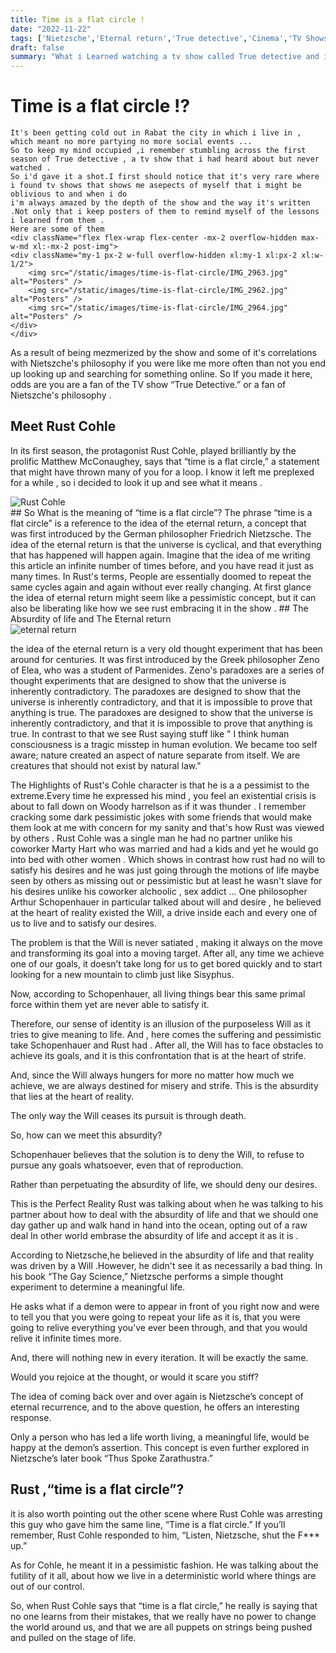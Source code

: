 ```yaml
---
title: Time is a flat circle !
date: "2022-11-22"
tags: ['Nietzsche','Eternal return','True detective','Cinema','TV Shows', 'Philosophy']
draft: false
summary: "What i Learned watching a tv show called True detective and it's Philosophical depth ."
---
```



# Time is a flat circle !?
    It's been getting cold out in Rabat the city in which i live in , which meant no more partying no more social events ...
    So to keep my mind occupied ,i remember stumbling across the first season of True detective , a tv show that i had heard about but never watched .
    So i'd gave it a shot.I first should notice that it's very rare where i found tv shows that shows me asepects of myself that i might be oblivious to and when i do 
    i'm always amazed by the depth of the show and the way it's written .Not only that i keep posters of them to remind myself of the lessons i learned from them .
    Here are some of them
    <div className="flex flex-wrap flex-center -mx-2 overflow-hidden max-w-md xl:-mx-2 post-img">
    <div className="my-1 px-2 w-full overflow-hidden xl:my-1 xl:px-2 xl:w-1/2">
        <img src="/static/images/time-is-flat-circle/IMG_2963.jpg" alt="Posters" />
        <img src="/static/images/time-is-flat-circle/IMG_2962.jpg" alt="Posters" />
        <img src="/static/images/time-is-flat-circle/IMG_2964.jpg" alt="Posters" />
    </div>
    </div>

As a result of being mezmerized by the show and some of it's correlations with Nietszche's philosophy
if you were like me more often than not you end up looking up and searching for something online.
So  If you made it here, odds are you are a fan of the TV show “True Detective.” or a fan of Nietszche's philosophy . 
## Meet Rust Cohle
In its first season, the protagonist Rust Cohle, played brilliantly by the prolific Matthew McConaughey, says that “time is a flat circle,” a statement that might have thrown many of you for a loop. I know it left me preplexed for a while , so i decided to look it up and see what it means .
<div className="flex flex-wrap flex-center -mx-2 overflow-hidden max-w-md xl:-mx-2 post-img">
  <div className="my-1 px-2 w-full overflow-hidden xl:my-1 xl:px-2 xl:w-1/2">
    <img src="/static/images/time-is-flat-circle/rust.jpg" alt="Rust Cohle" />
  </div>
</div>
## So What is the meaning of “time is a flat circle”?
The phrase “time is a flat circle” is a reference to the idea of the eternal return, a concept that was first introduced by the German philosopher
Friedrich Nietzsche. The idea of the eternal return is that the universe is cyclical, and that everything that has happened will happen again.
Imagine that the idea of me writing this article an infinite number of times before, and you have read it just as many times.
In Rust's terms, People are essentially doomed to repeat the same cycles again and again without ever really changing.
At first glance the idea of eternal return might seem like a pessimistic concept, but it can also be liberating like how we see rust embracing it in the show .
## The Absurdity of life and The Eternal return
    <div className="flex flex-wrap flex-center -mx-2 overflow-hidden max-w-md xl:-mx-2 post-img">
    <div className="my-1 px-2 w-full overflow-hidden xl:my-1 xl:px-2 xl:w-1/2">
        <img src="/static/images/time-is-flat-circle/eternal.jpg" alt="eternal return" />
    </div>
    </div>

the idea of the eternal return is a very old thought experiment that has been around for centuries. It was first introduced by the Greek philosopher
Zeno of Elea, who was a student of Parmenides. Zeno's paradoxes are a series of thought experiments that are designed to show that the universe is
inherently contradictory. The paradoxes are designed to show that the universe is inherently contradictory, and that it is impossible to prove that
anything is true. The paradoxes are designed to show that the universe is inherently contradictory, and that it is impossible to prove that anything is true.
In contrast to that we see Rust saying stuff like " I think human consciousness is a tragic misstep in human evolution. We became too self aware; nature created an aspect of nature separate from itself. We are creatures that should not exist by natural law."

The Highlights of Rust's Cohle character is that he is a a pessimist to the extreme.Every time he expressed his mind , you feel an existential crisis is about to fall down on Woody harrelson as if it was thunder .
I remember cracking some dark pessimistic jokes with some friends that would make them look at me with concern for my sanity and that's how Rust was viewed by others .
Rust Cohle was a single man he had no partner unlike his coworker Marty Hart who was married and had a kids and yet he would go into bed with other women .
Which shows in contrast how rust had no will to satisfy his desires and he was just going through the motions of life maybe seen by others as missing out or pessimistic but at least 
he wasn't slave for his desires unlike his coworker alchoolic , sex addict ...
One philosopher Arthur Schopenhauer in particular talked about will and desire , he believed at the heart of reality existed the Will, a drive inside each and every one of us to live and to satisfy our desires.

The problem is that the Will is never satiated , making it always on the move and transforming its goal into a moving target.
After all, any time we achieve one of our goals, it doesn’t take long for us to get bored quickly and to start looking for a new mountain to climb just like Sisyphus.

Now, according to Schopenhauer, all living things bear this same primal force within them yet are never able to satisfy it.

Therefore, our sense of identity is an illusion of the purposeless Will as it tries to give meaning to life.
And , here comes the suffering and pessimistic take Schopenhauer and Rust had .
After all, the Will has to face obstacles to achieve its goals, and it is this confrontation that is at the heart of strife.

And, since the Will always hungers for more no matter how much we achieve, we are always destined for misery and strife. This is the absurdity that lies at the heart of reality.

The only way the Will ceases its pursuit is through death.

So, how can we meet this absurdity?

Schopenhauer believes that the solution is to deny the Will, to refuse to pursue any goals whatsoever, even that of reproduction.

Rather than perpetuating the absurdity of life, we should deny our desires.

This is the Perfect Reality Rust was talking about when he was talking to his partner about how to deal with the absurdity of life and that we should one day gather up and walk hand in hand into the ocean, opting out of a raw deal
 In other world embrase the absurdity of life and accept it as it is .

 According to Nietzsche,he believed in the absurdity of life and that reality was driven by a Will .However, he didn't see it as necessarily a bad thing.
 In his book “The Gay Science,” Nietzsche performs a simple thought experiment to determine a meaningful life.

He asks what if a demon were to appear in front of you right now and were to tell you that you were going to repeat your life as it is, that you were going to relive everything you’ve ever been through, and that you would relive it infinite times more.

And, there will nothing new in every iteration. It will be exactly the same.

Would you rejoice at the thought, or would it scare you stiff?

The idea of coming back over and over again is Nietzsche’s concept of eternal recurrence, and to the above question, he offers an interesting response.

Only a person who has led a life worth living, a meaningful life, would be happy at the demon’s assertion. This concept is even further explored in Nietzsche’s later book “Thus Spoke Zarathustra.”

## Rust ,“time is a flat circle”?

 it is also worth pointing out the other scene where Rust Cohle was arresting this guy who gave him the same line, “Time is a flat circle.” If you’ll remember, Rust Cohle responded to him, “Listen, Nietzsche, shut the F*** up.”

As for Cohle, he meant it in a pessimistic fashion. He was talking about the futility of it all, about how we live in a deterministic world where things are out of our control.

So, when Rust Cohle says that “time is a flat circle,” he really is saying that no one learns from their mistakes, that we really have no power to change the world around us, and that we are all puppets on strings being pushed and pulled on the stage of life.
